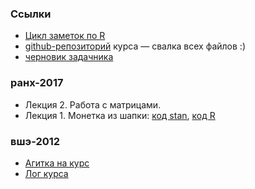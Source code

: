 ### Ссылки

* [Цикл заметок по R](http://bdemeshev.github.io/r_cycle/)
* [github-репозиторий](https://github.com/bdemeshev/mc201) курса — свалка всех файлов :)
* [черновик задачника](https://github.com/bdemeshev/mcmc_pset/raw/master/mcmc_pset_main.pdf)


### ранх-2017

* Лекция 2. Работа с матрицами.
* Лекция 1. Монетка из шапки: [код stan](https://github.com/bdemeshev/mc201/raw/master/2017/ranepa/lec_01/coins.stan), [код R](https://github.com/bdemeshev/mc201/raw/master/2017/ranepa/lec_01/coins.R)

### вшэ-2012

* [Агитка на курс](http://bdemeshev.github.io/mc201/hse_2012/agitka.html)
* [Лог курса](http://bdemeshev.github.io/mc201/hse_2012/2012_log.html)
